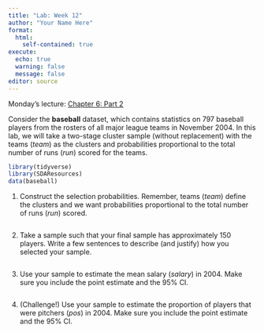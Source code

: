 ```yaml
---
title: "Lab: Week 12"
author: "Your Name Here"
format: 
  html:
    self-contained: true
execute:
  echo: true
  warning: false
  message: false
editor: source
---
```


Monday's lecture: [Chapter 6: Part 2](https://github.com/samanthaseals/STA4222/blob/master/slides/L10.qmd)

Consider the **baseball** dataset, which contains statistics on 797 baseball players from the rosters of all major league teams in November 2004. In this lab, we will take a two-stage cluster sample (without replacement) with the teams (*team*) as the clusters and probabilities proportional to the total number of runs (*run*) scored for the teams. 

```r
library(tidyverse)
library(SDAResources)
data(baseball)
```

1. Construct the selection probabilities. Remember, teams (*team*) define the clusters and we want probabilities proportional to the total number of runs (*run*) scored. 

```r

```

2. Take a sample such that your final sample has approximately 150 players. Write a few sentences to describe (and justify) how you selected your sample.

```r

```

3. Use your sample to estimate the mean salary (*salary*) in 2004. Make sure you include the point estimate and the 95% CI.

```r

```

4. (Challenge!) Use your sample to estimate the proportion of players that were pitchers (*pos*) in 2004. Make sure you include the point estimate and the 95% CI.

```r

```





